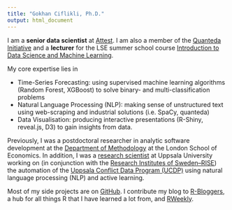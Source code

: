 ```yaml
---
title: "Gokhan Ciflikli, Ph.D."
output: html_document
---
```


<!-- Click [here](/Gokhan_Ciflikli_Resume.pdf) for my resume. -->

I am a __senior data scientist__ at [Attest](https://www.askattest.com/). I am also a member of the [Quanteda Initiative](https://quanteda.org/people/) and a __lecturer__ for the LSE summer school course [Introduction to Data Science and Machine Learning](https://www.lse.ac.uk/study-at-lse/Summer-Schools/Summer-School/Courses/Secure/Research-Methods-Data-Science-and-Mathematics/ME314).

My core expertise lies in

- Time-Series Forecasting: using supervised machine learning algorithms (Random Forest, XGBoost) to solve binary- and multi-classification problems
- Natural Language Processing (NLP): making sense of unstructured text using web-scraping and industrial solutions (i.e. SpaCy, quanteda)
- Data Visualisation: producing interactive presentations (R-Shiny, reveal.js, D3) to gain insights from data.

Previously, I was a postdoctoral researcher in analytic software development at the [Department of Methodology](http://www.lse.ac.uk/Methodology/People/Researchers/Gokhan-Ciflikli) at the London School of Economics. In addition, I was a [research scientist](http://katalog.uu.se/profile/?id=N19-495) at Uppsala University working on (in conjunction with the [Research Institutes of Sweden--RISE](https://www.ri.se/en)) the automation of the [Uppsala Conflict Data Program (UCDP)](https://ucdp.uu.se/) using natural language processing (NLP) and active learning.

Most of my side projects are on [GitHub](https://github.com/ciflikli). I contribute my blog to [R-Bloggers](https://www.r-bloggers.com/), a hub for all things R that I have learned a lot from, and [RWeekly](https://rweekly.org/).